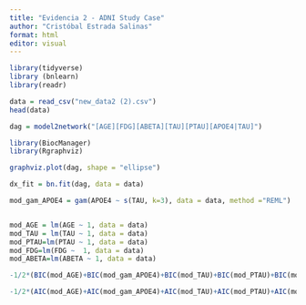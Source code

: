 ---
title: "Evidencia 2 - ADNI Study Case"
author: "Cristóbal Estrada Salinas"
format: html
editor: visual
---

```{r}
library(tidyverse)
library (bnlearn)
library(readr)
```

```{r}
data = read_csv("new_data2 (2).csv")
head(data)
```

```{r}
dag = model2network("[AGE][FDG][ABETA][TAU][PTAU][APOE4|TAU]")
```

```{r}
library(BiocManager)
library(Rgraphviz)
```

```{r}
graphviz.plot(dag, shape = "ellipse")
```

```{r}
dx_fit = bn.fit(dag, data = data)
```

```{r}
mod_gam_APOE4 = gam(APOE4 ~ s(TAU, k=3), data = data, method ="REML")


mod_AGE = lm(AGE ~ 1, data = data)
mod_TAU = lm(TAU ~ 1, data = data)
mod_PTAU=lm(PTAU ~ 1, data = data)
mod_FDG=lm(FDG ~  1, data = data)
mod_ABETA=lm(ABETA ~ 1, data = data)
```

```{r}
-1/2*(BIC(mod_AGE)+BIC(mod_gam_APOE4)+BIC(mod_TAU)+BIC(mod_PTAU)+BIC(mod_FDG)+BIC(mod_ABETA))
```

```{r}
-1/2*(AIC(mod_AGE)+AIC(mod_gam_APOE4)+AIC(mod_TAU)+AIC(mod_PTAU)+AIC(mod_FDG)+AIC(mod_ABETA))
```
